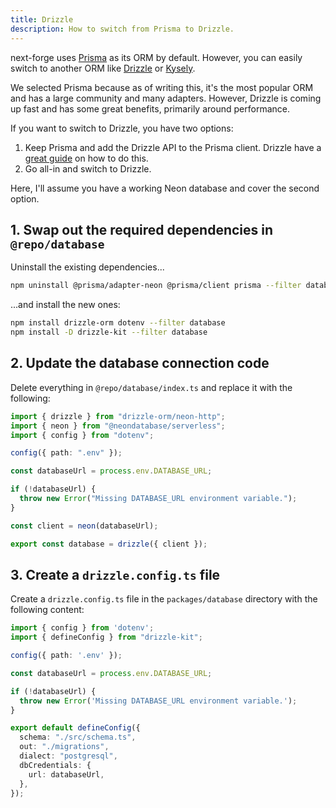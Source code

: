 ```yaml
---
title: Drizzle
description: How to switch from Prisma to Drizzle.
---
```


next-forge uses [Prisma](https://prisma.io) as its ORM by default. However, you can easily switch to another ORM like [Drizzle](https://drizzle.dev) or [Kysely](https://kysely.dev/).

We selected Prisma because as of writing this, it's the most popular ORM and has a large community and many adapters. However, Drizzle is coming up fast and has some great benefits, primarily around performance.

If you want to switch to Drizzle, you have two options:

1. Keep Prisma and add the Drizzle API to the Prisma client. Drizzle have a [great guide](https://orm.drizzle.team/docs/prisma) on how to do this.
2. Go all-in and switch to Drizzle.

Here, I'll assume you have a working Neon database and cover the second option.

## 1. Swap out the required dependencies in `@repo/database`

Uninstall the existing dependencies...

```bash
npm uninstall @prisma/adapter-neon @prisma/client prisma --filter database
```

...and install the new ones:

```bash
npm install drizzle-orm dotenv --filter database
npm install -D drizzle-kit --filter database
```

## 2. Update the database connection code

Delete everything in `@repo/database/index.ts` and replace it with the following:

```ts title="packages/database/index.ts"
import { drizzle } from "drizzle-orm/neon-http";
import { neon } from "@neondatabase/serverless";
import { config } from "dotenv";

config({ path: ".env" });

const databaseUrl = process.env.DATABASE_URL;

if (!databaseUrl) {
  throw new Error("Missing DATABASE_URL environment variable.");
}

const client = neon(databaseUrl);

export const database = drizzle({ client });
```

## 3. Create a `drizzle.config.ts` file

Create a `drizzle.config.ts` file in the `packages/database` directory with the following content:

```ts title="packages/database/drizzle.config.ts"
import { config } from 'dotenv';
import { defineConfig } from "drizzle-kit";

config({ path: '.env' });

const databaseUrl = process.env.DATABASE_URL;

if (!databaseUrl) {
  throw new Error('Missing DATABASE_URL environment variable.');
}

export default defineConfig({
  schema: "./src/schema.ts",
  out: "./migrations",
  dialect: "postgresql",
  dbCredentials: {
    url: databaseUrl,
  },
});
```
